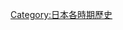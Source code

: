 {{Catnav|頁面分類|各種主題的頁面分類|按國家分類|各國歷史|日本历史}}
{{Catnav|頁面分類|历史|各國歷史|日本历史}}
{{Catnav|頁面分類|历史|各區域的歷史|亚洲历史|日本历史}}

{{catmore}}

{{Category 日本史}}
{{Commons category|Heian period}}

[[Category:日本各時期歷史|Category:日本各時期歷史]]